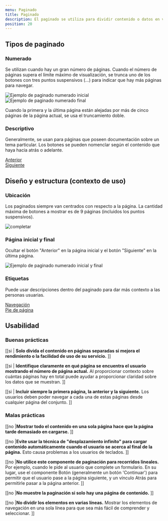 ```yaml
---
menu: Paginado
title: Paginado
description: El paginado se utiliza para dividir contenido o datos en varias páginas, con un control para navegar a la página siguiente o anterior.
position: 20
---
```



## Tipos de paginado

### Numerado

Se utilizan cuando hay un gran número de páginas. Cuando el número de páginas supera el límite máximo de visualización, se trunca uno de los botones con tres puntos suspensivos (…) para indicar que hay más páginas para navegar.

<div className="content-column">
  <img src="/componentes/paginado/paginado-numerado-inicial.svg" alt="Ejemplo de paginado numerado inicial" />
  <img src="/componentes/paginado/paginado-numerado-final.svg" alt="Ejemplo de paginado numerado final" />
</div>

Cuando la primera y la última página están alejadas por más de cinco páginas de la página actual, se usa el truncamiento doble.

<div className="content-column">
  <Pagination pages={10} default={4} ariaLabel="Ejemplo de paginado numerado central" />
</div>

### Descriptivo

Generalmente, se usan para páginas que poseen documentación sobre un tema particular. Los botones se pueden nomenclar según el contenido que haya hacia atrás o adelante.

<div className="mt-4 px-5">
  <div className="pagination">
    <div className="page-navigation">
      <div className="page-item">
        <a className="btn page-link" href="#">
          <span className="page-previous-icon" aria-hidden="true"></span>
          <span className="page-next-text">Anterior</span>
        </a>
      </div>
      <div className="page-item">
        <a className="btn page-link" href="#">
          <span className="page-next-text">Siguiente</span>
          <span className="page-next-icon" aria-hidden="true"></span>
        </a>
      </div>
    </div>
  </div>
</div>

## Diseño y estructura (contexto de uso)

### Ubicación

Los paginados siempre van centrados con respecto a la página. La cantidad máxima de botones a mostrar es de 9 páginas (incluidos los puntos suspensivos).

![completar](/componentes/paginado/paginado.svg)

### Página inicial y final

Ocultar el botón "Anterior" en la página inicial y el botón "Siguiente" en la última página.

<div className="content-bg row justify-content-center mx-0">
  <img src="/componentes/paginado/paginado-numerado.svg" alt="Ejemplo de paginado numerado inicial y final" />
</div>

### Etiquetas

Puede usar descripciones dentro del paginado para dar más contexto a las personas usuarias.

<div className="content-bg">
  <div className="pagination">
    <div className="page-navigation">
      <div className="page-item">
        <a className="btn page-link" href="#">
          <span className="page-previous-icon" aria-hidden="true"></span>
          <span className="page-next-text">Navegación</span>
        </a>
      </div>
      <div className="page-item">
        <a className="btn page-link" href="#">
          <span className="page-next-text">Pie de página</span>
          <span className="page-next-icon" aria-hidden="true"></span>
        </a>
      </div>
    </div>
  </div>
</div>

## Usabilidad

### Buenas prácticas

[[si | **Solo divida el contenido en páginas separadas si mejora el rendimiento o la facilidad de uso de su servicio.** ]]

[[si | **Identifique claramente en qué página se encuentra el usuario mostrando el número de página actual.** Al proporcionar contexto sobre cuántas páginas hay en total puede ayudar a proporcionar claridad sobre los datos que se muestran. ]]

[[si | **Incluir siempre la primera página, la anterior y la siguiente.** Los usuarios deben poder navegar a cada una de estas páginas desde cualquier página del conjunto. ]]

### Malas prácticas

[[no |**Mostrar todo el contenido en una sola página hace que la página tarde demasiado en cargarse.** ]]

[[no |**Evite usar la técnica de "desplazamiento infinito" para cargar contenido automáticamente cuando el usuario se acerca al final de la página.** Esto causa problemas a los usuarios de teclados. ]]

[[no |**No utilice este componente de paginación para recorridos lineales.** Por ejemplo, cuando le pide al usuario que complete un formulario. En su lugar, use el componente Botón (generalmente un botón 'Continuar') para permitir que el usuario pase a la página siguiente, y un vínculo Atrás para permitirle pasar a la página anterior. ]]

[[no |**No muestre la paginación si solo hay una página de contenido.** ]]

[[no |**No dividir los elementos en varias líneas.** Mostrar los elementos de navegación en una sola línea para que sea más fácil de comprender y seleccionar. ]]
